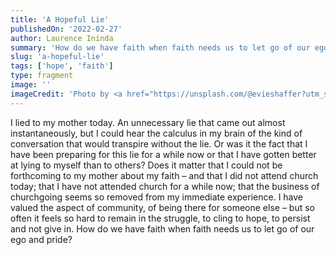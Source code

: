 ```yaml
---
title: 'A Hopeful Lie'
publishedOn: '2022-02-27'
author: Laurence Ininda
summary: 'How do we have faith when faith needs us to let go of our ego and pride?'
slug: 'a-hopeful-lie'
tags: ['hope', 'faith']
type: fragment
image: ''
imageCredit: 'Photo by <a href="https://unsplash.com/@evieshaffer?utm_source=unsplash&utm_medium=referral&utm_content=creditCopyText">Evie S.</a> on <a href="https://unsplash.com/@lbugasu/likes?utm_source=unsplash&utm_medium=referral&utm_content=creditCopyText">Unsplash</a>'
---
```


I lied to my mother today. An unnecessary lie that came out almost instantaneously, but I could hear the calculus in my brain of the kind of conversation that would transpire without the lie. Or was it the fact that I have been preparing for this lie for a while now or that I have gotten better at lying to myself than to others? Does it matter that I could not be forthcoming to my mother about my faith – and that I did not attend church today; that I have not attended church for a while now; that the business of churchgoing seems so removed from my immediate experience. I have valued the aspect of community, of being there for someone else – but so often it feels so hard to remain in the struggle, to cling to hope, to persist and not give in. How do we have faith when faith needs us to let go of our ego and pride?
